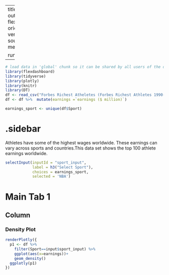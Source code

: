 
---
title: "Earnings - SelectInput"
output: 
  flexdashboard::flex_dashboard:
    orientation: columns
    vertical_layout: fill
    source_code: embed
    social: menu

runtime: shiny
---

```r
# load data in 'global' chunk so it can be shared by all users of the dashboard
library(flexdashboard)
library(tidyverse)
library(plotly)
library(knitr)
library(DT)
df <- read_csv("Forbes Richest Atheletes (Forbes Richest Athletes 1990-2020).csv")
df <- df %>%  mutate(earnings =`earnings ($ million)`)

earnings_sport <- unique(df$Sport)
```

{.sidebar}
=======================================================================

Athletes have some of the highest wages worldwide.  These earnings can vary across sports and countries.This data set shows the top 100 athlete earnings worldwide. 

```r
selectInput(inputId = "sport_input", 
            label = h3("Select Sport"),
            choices = earnings_sport, 
            selected = 'NBA')
```

Main Tab 1
=======================================================================

Column {data-width=500}
-----------------------------------------------------------------------

### Density Plot

```r
renderPlotly({
  p1 <- df %>% 
    filter(Sport==input$sport_input) %>% 
    ggplot(aes(x=earnings))+
    geom_density()
  ggplotly(p1)
})
```


